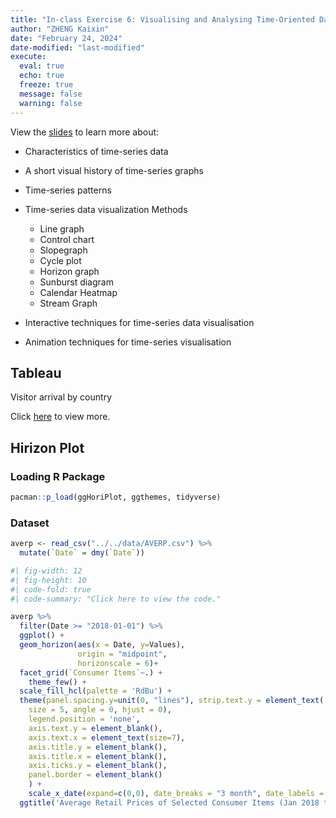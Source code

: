 ```yaml
---
title: "In-class Exercise 6: Visualising and Analysing Time-Oriented Data"
author: "ZHENG Kaixin"
date: "February 24, 2024"
date-modified: "last-modified"
execute: 
  eval: true
  echo: true
  freeze: true
  message: false
  warning: false
---
```


View the [slides](https://isss608-ay2023-24jan.netlify.app/lesson/lesson06/lesson06-vistime#/title-slide) to learn more about:

-   Characteristics of time-series data

-   A short visual history of time-series graphs

-   Time-series patterns

-   Time-series data visualization Methods
    -   Line graph 
    -   Control chart 
    -   Slopegraph 
    -   Cycle plot 
    -   Horizon graph 
    -   Sunburst diagram 
    -   Calendar Heatmap 
    -   Stream Graph

-   Interactive techniques for time-series data visualisation

-   Animation techniques for time-series visualisation

## Tableau

Visitor arrival by country

Click [here](https://public.tableau.com/app/profile/kaixin.zheng/viz/In-class_Exercise06-Visitorarrivalbycountry/Dashboard1) to view more.

## Hirizon Plot

### Loading R Package

```r
pacman::p_load(ggHoriPlot, ggthemes, tidyverse)
```

### Dataset

```r
averp <- read_csv("../../data/AVERP.csv") %>%
  mutate(`Date` = dmy(`Date`))
```

```r
#| fig-width: 12
#| fig-height: 10
#| code-fold: true
#| code-summary: "Click here to view the code."

averp %>% 
  filter(Date >= "2018-01-01") %>%
  ggplot() +
  geom_horizon(aes(x = Date, y=Values), 
               origin = "midpoint", 
               horizonscale = 6)+
  facet_grid(`Consumer Items`~.) +
    theme_few() +
  scale_fill_hcl(palette = 'RdBu') +
  theme(panel.spacing.y=unit(0, "lines"), strip.text.y = element_text(
    size = 5, angle = 0, hjust = 0),
    legend.position = 'none',
    axis.text.y = element_blank(),
    axis.text.x = element_text(size=7),
    axis.title.y = element_blank(),
    axis.title.x = element_blank(),
    axis.ticks.y = element_blank(),
    panel.border = element_blank()
    ) +
    scale_x_date(expand=c(0,0), date_breaks = "3 month", date_labels = "%b%y") +
  ggtitle('Average Retail Prices of Selected Consumer Items (Jan 2018 to Dec 2022)')
```




